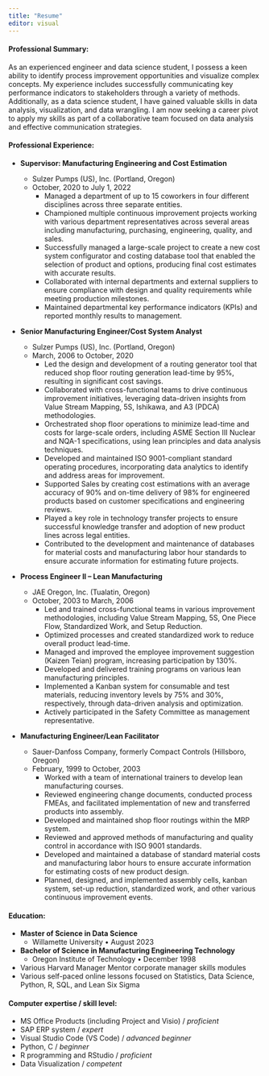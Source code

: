 ```yaml
---
title: "Resume"
editor: visual
---
```


#### Professional Summary:

As an experienced engineer and data science student, I possess a keen ability to identify process improvement opportunities and visualize complex concepts. My experience includes successfully communicating key performance indicators to stakeholders through a variety of methods. Additionally, as a data science student, I have gained valuable skills in data analysis, visualization, and data wrangling. I am now seeking a career pivot to apply my skills as part of a collaborative team focused on data analysis and effective communication strategies.

#### **Professional Experience:**

-   **Supervisor: Manufacturing Engineering and Cost Estimation**

    -   Sulzer Pumps (US), Inc. (Portland, Oregon)
    -   October, 2020 to July 1, 2022
        -   Managed a department of up to 15 coworkers in four different disciplines across three separate entities.
        -   Championed multiple continuous improvement projects working with various department representatives across several areas including manufacturing, purchasing, engineering, quality, and sales.
        -   Successfully managed a large-scale project to create a new cost system configurator and costing database tool that enabled the selection of product and options, producing final cost estimates with accurate results.
        -   Collaborated with internal departments and external suppliers to ensure compliance with design and quality requirements while meeting production milestones.
        -   Maintained departmental key performance indicators (KPIs) and reported monthly results to management.

-   **Senior Manufacturing Engineer/Cost System Analyst**

    -   Sulzer Pumps (US), Inc. (Portland, Oregon)
    -   March, 2006 to October, 2020
        -   Led the design and development of a routing generator tool that reduced shop floor routing generation lead-time by 95%, resulting in significant cost savings.
        -   Collaborated with cross-functional teams to drive continuous improvement initiatives, leveraging data-driven insights from Value Stream Mapping, 5S, Ishikawa, and A3 (PDCA) methodologies.
        -   Orchestrated shop floor operations to minimize lead-time and costs for large-scale orders, including ASME Section III Nuclear and NQA-1 specifications, using lean principles and data analysis techniques.
        -   Developed and maintained ISO 9001-compliant standard operating procedures, incorporating data analytics to identify and address areas for improvement.
        -   Supported Sales by creating cost estimations with an average accuracy of 90% and on-time delivery of 98% for engineered products based on customer specifications and engineering reviews.
        -   Played a key role in technology transfer projects to ensure successful knowledge transfer and adoption of new product lines across legal entities.
        -   Contributed to the development and maintenance of databases for material costs and manufacturing labor hour standards to ensure accurate information for estimating future projects.

-   **Process Engineer II -- Lean Manufacturing**

    -   JAE Oregon, Inc. (Tualatin, Oregon)
    -   October, 2003 to March, 2006
        -   Led and trained cross-functional teams in various improvement methodologies, including Value Stream Mapping, 5S, One Piece Flow, Standardized Work, and Setup Reduction.
        -   Optimized processes and created standardized work to reduce overall product lead-time.
        -   Managed and improved the employee improvement suggestion (Kaizen Teian) program, increasing participation by 130%.
        -   Developed and delivered training programs on various lean manufacturing principles.
        -   Implemented a Kanban system for consumable and test materials, reducing inventory levels by 75% and 30%, respectively, through data-driven analysis and optimization.
        -   Actively participated in the Safety Committee as management representative.

-   **Manufacturing Engineer/Lean Facilitator**

    -   Sauer-Danfoss Company, formerly Compact Controls (Hillsboro, Oregon)
    -   February, 1999 to October, 2003
        -   Worked with a team of international trainers to develop lean manufacturing courses.
        -   Reviewed engineering change documents, conducted process FMEAs, and facilitated implementation of new and transferred products into assembly.
        -   Developed and maintained shop floor routings within the MRP system.
        -   Reviewed and approved methods of manufacturing and quality control in accordance with ISO 9001 standards.
        -   Developed and maintained a database of standard material costs and manufacturing labor hours to ensure accurate information for estimating costs of new product design.
        -   Planned, designed, and implemented assembly cells, kanban system, set-up reduction, standardized work, and other various continuous improvement events.

#### Education:

-   **Master of Science in Data Science**
    -   Willamette University • August 2023
-   **Bachelor of Science in Manufacturing Engineering Technology**
    -   Oregon Institute of Technology • December 1998
-   Various Harvard Manager Mentor corporate manager skills modules
-   Various self-paced online lessons focused on Statistics, Data Science, Python, R, SQL, and Lean Six Sigma

#### Computer expertise / skill level:

-   MS Office Products (including Project and Visio) / *proficient*
-   SAP ERP system / *expert*
-   Visual Studio Code (VS Code) / *advanced beginner*
-   Python, C / *beginner*
-   R programming and RStudio / *proficient*
-   Data Visualization / *competent*
